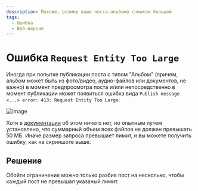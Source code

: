 ```yaml
---
description: Похоже, размер ваше поста-альбома слишком большой
tags:
  - Ошибка
  - Веб-версия
---
```


# Ошибка `Request Entity Too Large`

Иногда при попытке публикации поста с типом "Альбом" (причем, альбом может быть из фото/видео, аудио-файлов или документов, не важно) в момент предпросмотра поста и/или непосредственно в момент публикации может появиться ошибка вида `Publish message <...> error: 413: Request Entity Too Large`:

![image](/images/131265380-c51aba6e-189d-45b0-bb81-fe33f6faaed5.png)

Хотя в [документации](https://core.telegram.org/bots/api#sendmediagroup) об этом ничего нет, но опытным путем установлено, что суммарный объем всех файлов не должен превышать 50 МБ. Иначе размер запроса превышает лимит, и вы можете получить ошибку, как на скриншоте выше.

## Решение

Обойти ограничение можно только разбив пост на несколько, чтобы каждый пост не превышал указаный лимит.
